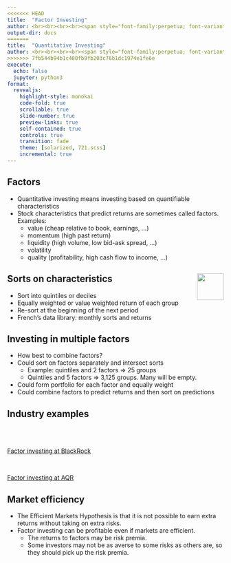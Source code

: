 ```yaml
---
<<<<<<< HEAD
title:  "Factor Investing"
author: <br><br><br><br><span style="font-family:perpetua; font-variant:small-caps; color:#606060;">Kerry Back</span><br><br><img src="RiceBusiness-transparent-logo-sm.png"  height=80>
output-dir: docs
=======
title:  "Quantitative Investing"
author: <br><br><br><br><span style="font-family:perpetua; font-variant:small-caps; color:#606060;">Kerry Back</span><br><br><img src="RiceBusiness-transparent-logo-sm.png"  height=120>
>>>>>>> 7fb544b94b1c480fb9fb203c76b1dc1974e1fe6e
execute:
  echo: false
  jupyter: python3
format: 
  revealjs:
    highlight-style: monokai
    code-fold: true
    scrollable: true
    slide-number: true
    preview-links: true
    self-contained: true
    controls: true
    transition: fade
    theme: [solarized, 721.scss]
    incremental: true
---
```


## Factors

- Quantitative investing means investing based on quantifiable characteristics
- Stock characteristics that predict returns are sometimes called factors.  Examples:
  - value (cheap relative to book, earnings, ...)
  - momentum (high past return)
  - liquidity (high volume, low bid-ask spread, ...)
  - volatility
  - quality (profitability, high cash flow to income, ...)
  

## Sorts on characteristics <a href=http://bbcx-investments.com/risk/geometric"><img src="images/Rice_Owl.jpg"  style="width:.65in;" align="right"></a>

- Sort into quintiles or deciles
- Equally weighted or value weighted return of each group
- Re-sort at the beginning of the next period
- French's data library: monthly sorts and returns


## Investing in multiple factors

- How best to combine factors?
- Could sort on factors separately and intersect sorts 
  - Example: quintiles and 2 factors $\Rightarrow$ 25 groups
  - Quintiles and 5 factors $\Rightarrow$ 3,125 groups.  Many will be empty.
- Could form portfolio for each factor and equally weight 
- Could combine factors to predict returns and then sort on predictions

## Industry examples

<br><br>

[Factor investing at BlackRock](https://www.blackrock.com/us/individual/investment-ideas/what-is-factor-investing){.external target="_blank"}

<br>

[Factor investing at AQR](https://www.aqr.com/Learning-Center/Systematic-Equities/Systematic-Equities-A-Closer-Look?gclid=Cj0KCQiA_8OPBhDtARIsAKQu0gZS3uj9A0fdCN5eB_P-uUfY0VWr2uY9MW503bgPnO7DbQeVr2_WlxkaAlwhEALw_wcB){.external target="_blank"}

## Market efficiency

- The Efficient Markets Hypothesis is that it is not possible to earn extra returns without taking on extra risks.
- Factor investing can be profitable even if markets are efficient.  
  - The returns to factors may be risk premia.
  - Some investors may not be as averse to some risks as others are, so they should pick up the risk premia.

